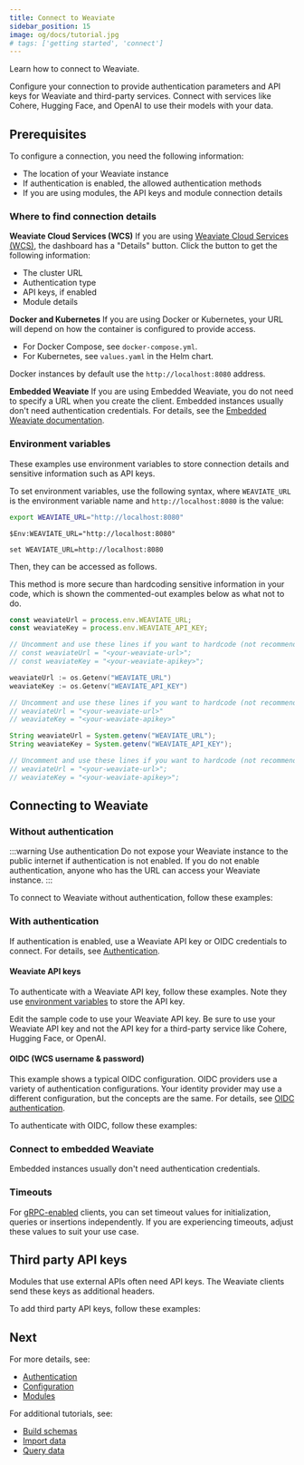 ```yaml
---
title: Connect to Weaviate
sidebar_position: 15
image: og/docs/tutorial.jpg
# tags: ['getting started', 'connect']
---
```




Learn how to connect to Weaviate.

Configure your connection to provide authentication parameters and API keys for Weaviate and third-party services. Connect with services like Cohere, Hugging Face, and OpenAI to use their models with your data.

## Prerequisites

To configure a connection, you need the following information:

- The location of your Weaviate instance
- If authentication is enabled, the allowed authentication methods
- If you are using modules, the API keys and module connection details

### Where to find connection details

**Weaviate Cloud Services (WCS)** If you are using [Weaviate Cloud Services (WCS)](https://console.weaviate.cloud/), the dashboard has a "Details" button. Click the button to get the following information:

 - The cluster URL
 - Authentication type
 - API keys, if enabled
 - Module details

**Docker and Kubernetes** If you are using Docker or Kubernetes, your URL will depend on how the container is configured to provide access.

- For Docker Compose, see `docker-compose.yml`.
- For Kubernetes, see `values.yaml` in the Helm chart.

Docker instances by default use the `http://localhost:8080` address.

**Embedded Weaviate** If you are using Embedded Weaviate, you do not need to specify a URL when you create the client. Embedded instances usually don't need authentication credentials. For details, see the [Embedded Weaviate documentation](../installation/embedded.md).

### Environment variables

These examples use environment variables to store connection details and sensitive information such as API keys.

To set environment variables, use the following syntax, where `WEAVIATE_URL` is the environment variable name and `http://localhost:8080` is the value:

<Tabs groupId="languages">
<TabItem value="bash" label="Bash/Zsh">

```bash
export WEAVIATE_URL="http://localhost:8080"
```

</TabItem>
<TabItem value="powershell" label="Windows PowerShell">

```shell
$Env:WEAVIATE_URL="http://localhost:8080"
```

</TabItem>
<TabItem value="cmd" label="Windows Command Prompt">

```shell
set WEAVIATE_URL=http://localhost:8080
```

</TabItem>
</Tabs>

Then, they can be accessed as follows.

This method is more secure than hardcoding sensitive information in your code, which is shown the commented-out examples below as what not to do.

<Tabs groupId="languages">
<TabItem value="py4" label="Python">
    <FilteredTextBlock
        text={PyCode}
        startMarker="# APIKeys"
        endMarker="# END APIKeys"
        language="py"
    />
</TabItem>
<TabItem value="js" label="JavaScript/TypeScript">

```js
const weaviateUrl = process.env.WEAVIATE_URL;
const weaviateKey = process.env.WEAVIATE_API_KEY;

// Uncomment and use these lines if you want to hardcode (not recommended for production)
// const weaviateUrl = "<your-weaviate-url>";
// const weaviateKey = "<your-weaviate-apikey>";
```

</TabItem>
<TabItem value="go" label="Go">

```go
weaviateUrl := os.Getenv("WEAVIATE_URL")
weaviateKey := os.Getenv("WEAVIATE_API_KEY")

// Uncomment and use these lines if you want to hardcode (not recommended for production)
// weaviateUrl = "<your-weaviate-url>"
// weaviateKey = "<your-weaviate-apikey>"
```

</TabItem>
<TabItem value="java" label="Java">

```java
String weaviateUrl = System.getenv("WEAVIATE_URL");
String weaviateKey = System.getenv("WEAVIATE_API_KEY");

// Uncomment and use these lines if you want to hardcode (not recommended for production)
// weaviateUrl = "<your-weaviate-url>";
// weaviateKey = "<your-weaviate-apikey>";
```

</TabItem>
</Tabs>

## Connecting to Weaviate

### Without authentication

:::warning Use authentication
Do not expose your Weaviate instance to the public internet if authentication is not enabled. If you do not enable authentication, anyone who has the URL can access your Weaviate instance.
:::

To connect to Weaviate without authentication, follow these examples:

<WCSWithoutAuthentication/>

### With authentication

If authentication is enabled, use a Weaviate API key or OIDC credentials to connect. For details, see [Authentication](../configuration/authentication.md).

#### Weaviate API keys

To authenticate with a Weaviate API key, follow these examples. Note they use [environment variables](#environment-variables) to store the API key.

Edit the sample code to use your Weaviate API key. Be sure to use your Weaviate API key and not the API key for a third-party service like Cohere, Hugging Face, or OpenAI.

<WCSAuthenticationApiKey/>

#### OIDC (WCS username & password)

This example shows a typical OIDC configuration. OIDC providers use a variety of authentication configurations. Your identity provider may use a different configuration, but the concepts are the same. For details, see [OIDC authentication](../configuration/authentication.md#oidc---a-systems-perspective).

To authenticate with OIDC, follow these examples:

<WCSAuthenticationUserPass/>

### Connect to embedded Weaviate

Embedded instances usually don't need authentication credentials.

<EmbeddedInstantiationSimple/>

### Timeouts

For [gRPC-enabled](../api/grpc.md) clients, you can set timeout values for initialization, queries or insertions independently. If you are experiencing timeouts, adjust these values to suit your use case.

<Tabs groupId="languages">
    <TabItem value="py4" label="Python (v4)">
        <FilteredTextBlock
        text={PyClientCode}
        startMarker="# LocalInstantiationWithTimeout"
        endMarker="# END LocalInstantiationWithTimeout"
        language="py"
        />
    </TabItem>
</Tabs>


## Third party API keys

Modules that use external APIs often need API keys. The Weaviate clients send these keys as additional headers.

To add third party API keys, follow these examples:

<WCSAuthenticationApiKeyWithInferenceKey/>

## Next

For more details, see:

- [Authentication](../configuration/authentication.md)
- [Configuration](../configuration/index.md)
- [Modules](../modules/index.md)

For additional tutorials, see:

- [Build schemas](../starter-guides/schema.md)
- [Import data](../tutorials/import.md)
- [Query data](../tutorials/query.md)


<DocsMoreResources />
